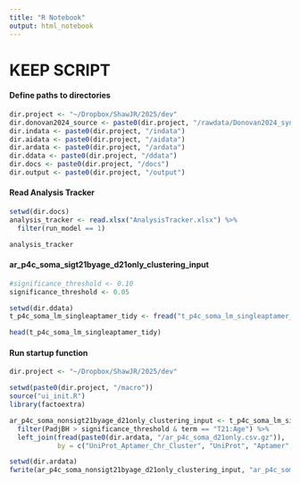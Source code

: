 ```yaml
---
title: "R Notebook"
output: html_notebook
---
```


# KEEP SCRIPT

#### Define paths to directories
```r
dir.project <- "~/Dropbox/ShawJR/2025/dev"
dir.donovan2024_source <- paste0(dir.project, "/rawdata/Donovan2024_syn31481952.5")
dir.indata <- paste0(dir.project, "/indata")
dir.aidata <- paste0(dir.project, "/aidata")
dir.ardata <- paste0(dir.project, "/ardata")
dir.ddata <- paste0(dir.project, "/ddata")
dir.docs <- paste0(dir.project, "/docs")
dir.output <- paste0(dir.project, "/output")
```

#### Read Analysis Tracker
```r
setwd(dir.docs)
analysis_tracker <- read.xlsx("AnalysisTracker.xlsx") %>%
  filter(run_model == 1)

analysis_tracker
```

#### ar_p4c_soma_sigt21byage_d21only_clustering_input
```r
#significance_threshold <- 0.10
significance_threshold <- 0.05

setwd(dir.ddata)
t_p4c_soma_lm_singleaptamer_tidy <- fread("t_p4c_soma_lm_singleaptamer_tidy.csv.gz")

head(t_p4c_soma_lm_singleaptamer_tidy)
```
#### Run startup function
```r
dir.project <- "~/Dropbox/ShawJR/2025/dev"

setwd(paste0(dir.project, "/macro"))
source("ui_init.R")
library(factoextra)
```

```r
ar_p4c_soma_nonsigt21byage_d21only_clustering_input <- t_p4c_soma_lm_singleaptamer_tidy %>%
  filter(PadjBH > significance_threshold & term == "T21:Age") %>%
  left_join(fread(paste0(dir.ardata, "/ar_p4c_soma_d21only.csv.gz")),
            by = c("UniProt_Aptamer_Chr_Cluster", "UniProt", "Aptamer", "Cluster"))

setwd(dir.ardata)
fwrite(ar_p4c_soma_nonsigt21byage_d21only_clustering_input, "ar_p4c_soma_nonsigt21byage_d21only_clustering_input.csv.gz")
```

